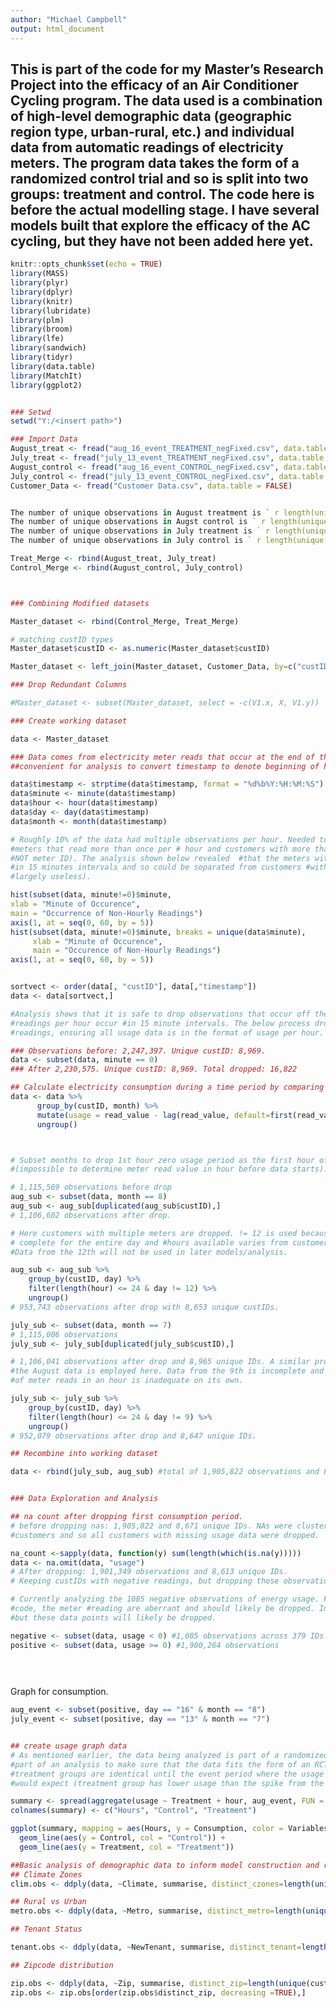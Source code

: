 ---
author: "Michael Campbell"
output: html_document
---
## This is part of the code for my Master's Research Project into the efficacy of an Air Conditioner Cycling program. The data used is a combination of high-level demographic data (geographic region type, urban-rural, etc.) and individual data from automatic readings of electricity meters. The program data takes the form of a randomized control trial and so is split into two groups: treatment and control. The code here is before the actual modelling stage. I have several models built that explore the efficacy of the AC cycling, but they have not been added here yet.
```{r setup, include=FALSE}
knitr::opts_chunk$set(echo = TRUE)
library(MASS)
library(plyr)
library(dplyr)
library(knitr)
library(lubridate)
library(plm)
library(broom)
library(lfe)
library(sandwich)
library(tidyr)
library(data.table)
library(MatchIt)
library(ggplot2)


### Setwd
setwd("Y:/<insert path>")

### Import Data
August_treat <- fread("aug_16_event_TREATMENT_negFixed.csv", data.table = FALSE)
July_treat <- fread("july_13_event_TREATMENT_negFixed.csv", data.table = FALSE)
August_control <- fread("aug_16_event_CONTROL_negFixed.csv", data.table = FALSE)
July_control <- fread("july_13_event_CONTROL_negFixed.csv", data.table = FALSE)
Customer_Data <- fread("Customer Data.csv", data.table = FALSE)


The number of unique observations in August treatment is ` r length(unique(August_treat$custID))`. (4519)
The number of unique observations in Augst control is ` r length(unique(August_control$custID))`. (4448)
The number of unique observations in July treatment is ` r length(unique(July_treatment$custID))`. (4519)
The number of unique observations in July control is ` r length(unique(July_control$custID))`. (4448)

Treat_Merge <- rbind(August_treat, July_treat)
Control_Merge <- rbind(August_control, July_control)



### Combining Modified datasets

Master_dataset <- rbind(Control_Merge, Treat_Merge)

# matching custID types
Master_dataset$custID <- as.numeric(Master_dataset$custID)

Master_dataset <- left_join(Master_dataset, Customer_Data, by=c("custID"))

### Drop Redundant Columns

#Master_dataset <- subset(Master_dataset, select = -c(V1.x, X, V1.y))
```


```{r}
### Create working dataset

data <- Master_dataset

### Data comes from electricity meter reads that occur at the end of the hour. It is more
##convenient for analysis to convert timestamp to denote beginning of hour instead of the end.

data$timestamp <- strptime(data$timestamp, format = "%d%b%Y:%H:%M:%S") - rep(3600, length(data$timestamp))
data$minute <- minute(data$timestamp)
data$hour <- hour(data$timestamp)
data$day <- day(data$timestamp)
data$month <- month(data$timestamp)

# Roughly 10% of the data had multiple observations per hour. Needed to distinguish between 
#meters that read more than once per # hour and customers with more than one meter (as data has customer ID and
#NOT meter ID). The analysis shown below revealed  #that the meters with multiple observations per hour occurred
#in 15 minutes intervals and so could be separated from customers #with multiple meters (for which the data is
#largely useless).

hist(subset(data, minute!=0)$minute,
xlab = "Minute of Occurence",
main = "Occurrence of Non-Hourly Readings")
axis(1, at = seq(0, 60, by = 5))
hist(subset(data, minute!=0)$minute, breaks = unique(data$minute),
     xlab = "Minute of Occurence",
     main = "Occurence of Non-Hourly Readings")
axis(1, at = seq(0, 60, by = 5))


sortvect <- order(data[, "custID"], data[,"timestamp"])
data <- data[sortvect,]

#Analysis shows that it is safe to drop observations that occur off the hour as meters with multiple 
#readings per hour occur #in 15 minute intervals. The below process drops the non-hourly observations
#readings, ensuring all usage data is in the format of usage per hour. 

### Observations before: 2,247,397. Unique custID: 8,969.
data <- subset(data, minute == 0)
### After 2,230,575. Unique custID: 8,969. Total dropped: 16,822

## Calculate electricity consumption during a time period by comparing meter read values in different time periods.
data <- data %>% 
      group_by(custID, month) %>% 
      mutate(usage = read_value - lag(read_value, default=first(read_value))) %>%
      ungroup()



# Subset months to drop 1st hour zero usage period as the first hour of the data set makes no sense 
#(impossible to determine meter read value in hour before data starts).

# 1,115,569 observations before drop
aug_sub <- subset(data, month == 8)
aug_sub <- aug_sub[duplicated(aug_sub$custID),]
# 1,106,602 observations after drop. 

# Here customers with multiple meters are dropped. != 12 is used because the data on the 12th isn't 
# complete for the entire day and #hours available varies from customer to customer. 
#Data from the 12th will not be used in later models/analysis.

aug_sub <- aug_sub %>% 
    group_by(custID, day) %>%
    filter(length(hour) <= 24 & day != 12) %>%
    ungroup()
# 953,743 observations after drop with 8,653 unique custIDs.

july_sub <- subset(data, month == 7)
# 1,115,006 observations
july_sub <- july_sub[duplicated(july_sub$custID),]

# 1,106,041 observations after drop and 8,965 unique IDs. A similar process to that used for 
#the August data is employed here. Data from the 9th is incomplete and so sorting by number 
#of meter reads in an hour is inadequate on its own.

july_sub <- july_sub %>% 
    group_by(custID, day) %>%
    filter(length(hour) <= 24 & day != 9) %>%
    ungroup()
# 952,079 observations after drop and 8,647 unique IDs.

## Recombine into working dataset

data <- rbind(july_sub, aug_sub) #total of 1,905,822 observations and 8,671 unique IDs.


### Data Exploration and Analysis

## na count after dropping first consumption period. 
# before dropping nas: 1,905,822 and 8,671 unique IDs. NAs were clustered in a few 'problem'
#customers and so all customers with missing usage data were dropped.

na_count <-sapply(data, function(y) sum(length(which(is.na(y)))))
data <- na.omit(data, "usage")
# After dropping: 1,901,349 observations and 8,613 unique IDs.
# Keeping custIDs with negative readings, but dropping those observations.

# Currently analyzing the 1085 negative observations of energy usage. From conversations outside of this 
#code, the meter #reading are aberrant and should likely be dropped. Interpolation might be used,
#but these data points will likely be dropped. 

negative <- subset(data, usage < 0) #1,085 observations across 379 IDs
positive <- subset(data, usage >= 0) #1,900,264 observations

    
  
```

Graph for consumption.
```{r}

  

aug_event <- subset(positive, day == "16" & month == "8")
july_event <- subset(positive, day == "13" & month == "7")


## create usage graph data
# As mentioned earlier, the data being analyzed is part of a randomized control trial. This graph is 
#part of an analysis to make sure that the data fits the form of an RCT. In the graph, control and 
#treatment groups are identical until the event period where the usage values diverage as intuition
#would expect (treatment group has lower usage than the spike from the control group).

summary <- spread(aggregate(usage ~ Treatment + hour, aug_event, FUN = "mean"), Treatment, usage)
colnames(summary) <- c("Hours", "Control", "Treatment")

ggplot(summary, mapping = aes(Hours, y = Consumption, color = Variables)) + 
  geom_line(aes(y = Control, col = "Control")) + 
  geom_line(aes(y = Treatment, col = "Treatment"))

```


```{r}
##Basic analysis of demographic data to inform model construction and reporting.
## Climate Zones
clim.obs <- ddply(data, ~Climate, summarise, distinct_czones=length(unique(custID)))

## Rural vs Urban
metro.obs <- ddply(data, ~Metro, summarise, distinct_metro=length(unique(custID)))

## Tenant Status

tenant.obs <- ddply(data, ~NewTenant, summarise, distinct_tenant=length(unique(custID)))

## Zipcode distribution

zip.obs <- ddply(data, ~Zip, summarise, distinct_zip=length(unique(custID)))
zip.obs <- zip.obs[order(zip.obs$distinct_zip, decreasing =TRUE),]


``` 
